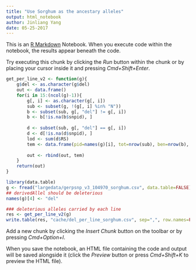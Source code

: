 ```yaml
---
title: "Use Sorghum as the ancestary alleles"
output: html_notebook
author: Jinliang Yang
date: 05-25-2017
---
```


This is an [R Markdown](http://rmarkdown.rstudio.com) Notebook. When you execute code within the notebook, the results appear beneath the code. 

Try executing this chunk by clicking the *Run* button within the chunk or by placing your cursor inside it and pressing *Cmd+Shift+Enter*. 

```r

get_per_line_v2 <- function(g){
    g$del <- as.character(g$del)
    out <- data.frame()
    for(i in 15:(ncol(g)-1)){
        g[, i] <- as.character(g[, i])
        sub <- subset(g, !(g[, i] %in% "N"))
        b <- subset(sub, g[, "del"] != g[, i])
        b <- b[!is.na(b$snpid), ]
        
        d <- subset(sub, g[, "del"] == g[, i])
        d <- d[!is.na(d$snpid), ]
        lod <- sum(d$RS)
        tem <- data.frame(pid=names(g)[i], tot=nrow(sub), ben=nrow(b), del=nrow(d), sumRS=lod)
        
        out <- rbind(out, tem)
    }
    return(out)
}

library(data.table)
g <- fread("largedata/gerpsnp_v3_104970_sorghum.csv", data.table=FALSE)
## derivedAllel should be deleterious
names(g)[4] <- "del"

### deleterious alleles carried by each line
res <- get_per_line_v2(g)
write.table(res, "cache/del_per_line_sorghum.csv", sep=",", row.names=FALSE, quote=FALSE)
```

Add a new chunk by clicking the *Insert Chunk* button on the toolbar or by pressing *Cmd+Option+I*.

When you save the notebook, an HTML file containing the code and output will be saved alongside it (click the *Preview* button or press *Cmd+Shift+K* to preview the HTML file).
